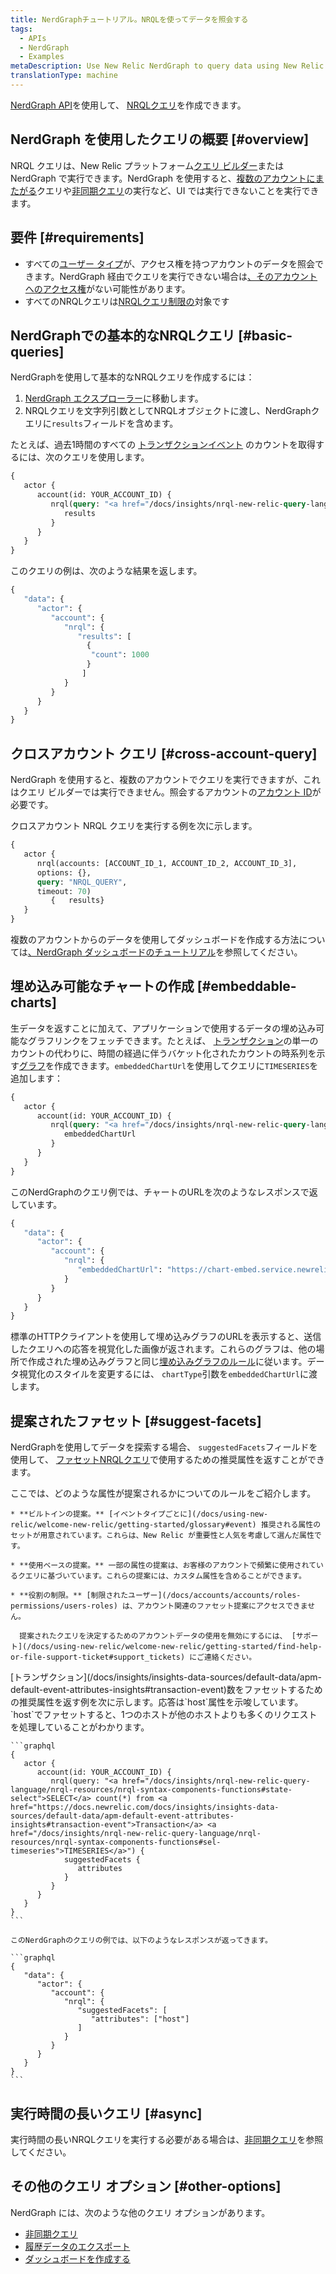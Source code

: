 ```yaml
---
title: NerdGraphチュートリアル。NRQLを使ってデータを照会する
tags:
  - APIs
  - NerdGraph
  - Examples
metaDescription: Use New Relic NerdGraph to query data using New Relic Query Language (NRQL).
translationType: machine
---
```


[NerdGraph API](/docs/introduction-new-relic-graphql)を使用して、 [NRQLクエリ](/docs/insights/nrql-new-relic-query-language/using-nrql/introduction-nrql)を作成できます。

## NerdGraph を使用したクエリの概要 [#overview]

NRQL クエリは、New Relic プラットフォーム[クエリ ビルダー](/docs/query-your-data/explore-query-data/query-builder/introduction-query-builder)または NerdGraph で実行できます。NerdGraph を使用すると、[複数のアカウントにまたがる](#cross-account-query)クエリや[非同期クエリ](/docs/apis/nerdgraph/examples/async-queries-nrql-tutorial)の実行など、UI では実行できないことを実行できます。

## 要件 [#requirements]

* すべての[ユーザー タイプ](/docs/accounts/accounts-billing/new-relic-one-user-management/user-type)が、アクセス権を持つアカウントのデータを照会できます。NerdGraph 経由でクエリを実行できない場合は[、そのアカウントへのアクセス権](/docs/accounts/accounts-billing/new-relic-one-user-management/user-management-concepts/#understand-concepts)がない可能性があります。
* すべてのNRQLクエリは[NRQLクエリ制限の](/docs/query-your-data/nrql-new-relic-query-language/get-started/rate-limits-nrql-queries)対象です

## NerdGraphでの基本的なNRQLクエリ [#basic-queries]

NerdGraphを使用して基本的なNRQLクエリを作成するには：

1. [NerdGraph エクスプローラー](/docs/apis/nerdgraph/get-started/nerdgraph-explorer)に移動します。
2. NRQLクエリを文字列引数としてNRQLオブジェクトに渡し、NerdGraphクエリに`results`フィールドを含めます。

たとえば、過去1時間のすべての [トランザクションイベント](/docs/insights/insights-data-sources/default-data/apm-default-event-attributes-insights#transaction-event) のカウントを取得するには、次のクエリを使用します。

```graphql
{
   actor {
      account(id: YOUR_ACCOUNT_ID) {
         nrql(query: "<a href="/docs/insights/nrql-new-relic-query-language/nrql-resources/nrql-syntax-components-functions#state-select">SELECT</a> count(*) <a href="/docs/insights/nrql-new-relic-query-language/nrql-resources/nrql-syntax-components-functions#sel-from">FROM</a> <a href="/docs/insights/insights-data-sources/default-data/apm-default-event-attributes-insights#transaction-event">Transaction</a> <a href="/docs/insights/nrql-new-relic-query-language/nrql-resources/nrql-syntax-components-functions#sel-since">SINCE</a> 1 HOUR AGO") {
            results
         }
      }
   }
}
```

このクエリの例は、次のような結果を返します。

```graphql
{
   "data": {
      "actor": {
         "account": {
            "nrql": {
               "results": [
                 {
                  "count": 1000
                 }
                ]
            }
         }
      }
   }
}
```

## クロスアカウント クエリ [#cross-account-query]

NerdGraph を使用すると、複数のアカウントでクエリを実行できますが、これはクエリ ビルダーでは実行できません。照会するアカウントの[アカウント ID](/docs/accounts/accounts-billing/account-structure/account-id)が必要です。

クロスアカウント NRQL クエリを実行する例を次に示します。

```graphql
{ 
   actor {
      nrql(accounts: [ACCOUNT_ID_1, ACCOUNT_ID_2, ACCOUNT_ID_3], 
      options: {}, 
      query: "NRQL_QUERY", 
      timeout: 70) 
         {   results}  
   }  
}
```

複数のアカウントからのデータを使用してダッシュボードを作成する方法については[、NerdGraph ダッシュボードのチュートリアル](/docs/apis/nerdgraph/examples/nerdgraph-dashboards#cross-account)を参照してください。

## 埋め込み可能なチャートの作成 [#embeddable-charts]

生データを返すことに加えて、アプリケーションで使用するデータの埋め込み可能なグラフリンクをフェッチできます。たとえば、 [トランザクション](/docs/insights/insights-data-sources/default-data/apm-default-event-attributes-insights#transaction-event)の単一のカウントの代わりに、時間の経過に伴うバケット化されたカウントの時系列を示す[グラフ](/docs/insights/use-insights-ui/manage-dashboards/chart-types#widget-types)を作成できます。`embeddedChartUrl`を使用してクエリに`TIMESERIES`を追加します：

```graphql
{
   actor {
      account(id: YOUR_ACCOUNT_ID) {
         nrql(query: "<a href="/docs/insights/nrql-new-relic-query-language/nrql-resources/nrql-syntax-components-functions#state-select">SELECT</a> count(*) from <a href="/docs/insights/insights-data-sources/default-data/apm-default-event-attributes-insights#transaction-event">Transaction</a> <a href="/docs/insights/nrql-new-relic-query-language/nrql-resources/nrql-syntax-components-functions#sel-timeseries">TIMESERIES</a>") {
            embeddedChartUrl
         }
      }
   }
}
```

このNerdGraphのクエリ例では、チャートのURLを次のようなレスポンスで返しています。

```graphql
{
   "data": {
      "actor": {
         "account": {
            "nrql": {
               "embeddedChartUrl": "https://chart-embed.service.newrelic.com/charts/EMBEDDABLE-CHART-ID"
            }
         }
      }
   }
}
```

標準のHTTPクライアントを使用して埋め込みグラフのURLを表示すると、送信したクエリへの応答を視覚化した画像が返されます。これらのグラフは、他の場所で作成された埋め込みグラフと同じ[埋め込みグラフのルール](/docs/using-new-relic/user-interface-functions/share-your-data/embed-charts-external-webpages#rules)に従います。データ視覚化のスタイルを変更するには、 `chartType`引数を`embeddedChartUrl`に渡します。

## 提案されたファセット [#suggest-facets]

NerdGraphを使用してデータを探索する場合、 `suggestedFacets`フィールドを使用して、 [ファセットNRQLクエリ](/docs/insights/nrql-new-relic-query-language/nrql-resources/nrql-syntax-components-functions#sel-facet)で使用するための推奨属性を返すことができます。

<CollapserGroup>
  <Collapser
    id="suggested-facet-rules"
    title="提案されたファセットを管理するルール"
  >
    ここでは、どのような属性が提案されるかについてのルールをご紹介します。

    * **ビルトインの提案。** [イベントタイプごとに](/docs/using-new-relic/welcome-new-relic/getting-started/glossary#event) 推奨される属性のセットが用意されています。これらは、New Relic が重要性と人気を考慮して選んだ属性です。

    * **使用ベースの提案。** 一部の属性の提案は、お客様のアカウントで頻繁に使用されているクエリに基づいています。これらの提案には、カスタム属性を含めることができます。

    * **役割の制限。** [制限されたユーザー](/docs/accounts/accounts/roles-permissions/users-roles) は、アカウント関連のファセット提案にアクセスできません。

      提案されたクエリを決定するためのアカウントデータの使用を無効にするには、 [サポート](/docs/using-new-relic/welcome-new-relic/getting-started/find-help-or-file-support-ticket#support_tickets) にご連絡ください。
  </Collapser>
</CollapserGroup>

<CollapserGroup>
  <Collapser
    id="example-suggested-query"
    title="提案された属性を返す例"
  >
    [トランザクション](/docs/insights/insights-data-sources/default-data/apm-default-event-attributes-insights#transaction-event)数をファセットするための推奨属性を返す例を次に示します。応答は`host`属性を示唆しています。`host`でファセットすると、1つのホストが他のホストよりも多くのリクエストを処理していることがわかります。

    ```graphql
    {
       actor {
          account(id: YOUR_ACCOUNT_ID) {
             nrql(query: "<a href="/docs/insights/nrql-new-relic-query-language/nrql-resources/nrql-syntax-components-functions#state-select">SELECT</a> count(*) from <a href="https://docs.newrelic.com/docs/insights/insights-data-sources/default-data/apm-default-event-attributes-insights#transaction-event">Transaction</a> <a href="/docs/insights/nrql-new-relic-query-language/nrql-resources/nrql-syntax-components-functions#sel-timeseries">TIMESERIES</a>") {
                suggestedFacets {
                   attributes
                }
             }
          }
       }
    }
    ```

    このNerdGraphのクエリの例では、以下のようなレスポンスが返ってきます。

    ```graphql
    {
       "data": {
          "actor": {
             "account": {
                "nrql": {
                   "suggestedFacets": [
           	          "attributes": ["host"]
                   ]
                }
             }
          }
       }
    }
    ```
  </Collapser>
</CollapserGroup>

## 実行時間の長いクエリ [#async]

実行時間の長いNRQLクエリを実行する必要がある場合は、[非同期クエリ](/docs/apis/nerdgraph/examples/async-queries-nrql-tutorial)を参照してください。

## その他のクエリ オプション [#other-options]

NerdGraph には、次のような他のクエリ オプションがあります。

* [非同期クエリ](/docs/apis/nerdgraph/examples/async-queries-nrql-tutorial)
* [履歴データのエクスポート](/docs/apis/nerdgraph/examples/nerdgraph-historical-data-export)
* [ダッシュボードを作成する](/docs/apis/nerdgraph/examples/create-widgets-dashboards-api)